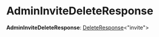 
# AdminInviteDeleteResponse

 **AdminInviteDeleteResponse**: [DeleteResponse](../types.HttpTypes.DeleteResponse/page.mdx)&#60;"invite"&#62;
